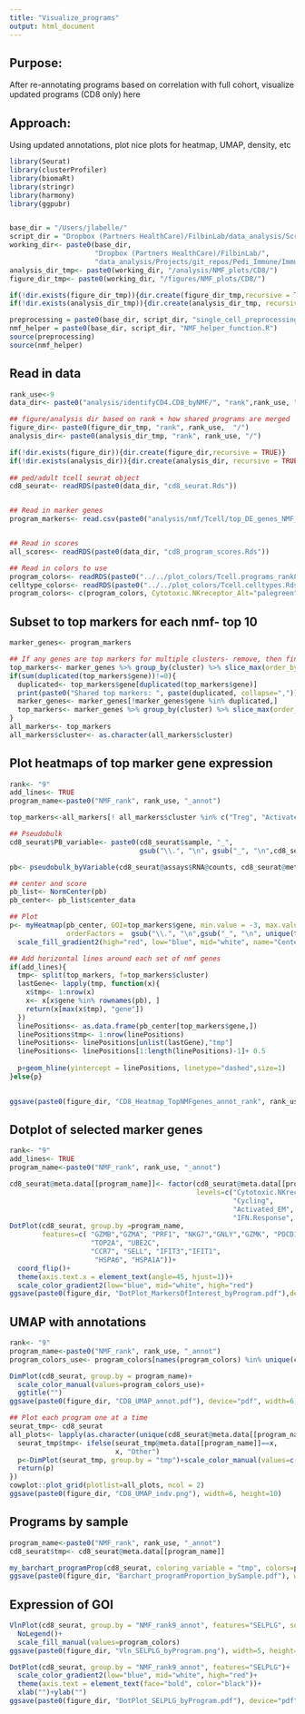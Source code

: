 ```yaml
---
title: "Visualize_programs"
output: html_document
---
```


## Purpose:
After re-annotating programs based on correlation with full cohort, visualize updated programs (CD8 only) here


## Approach:
Using updated annotations, plot nice plots for heatmap, UMAP, density, etc


```r
library(Seurat) 
library(clusterProfiler)
library(biomaRt)
library(stringr)
library(harmony)
library(ggpubr)


base_dir = "/Users/jlabelle/"
script_dir = "Dropbox (Partners HealthCare)/FilbinLab/data_analysis/Scripts/"
working_dir<- paste0(base_dir, 
                     "Dropbox (Partners HealthCare)/FilbinLab/",
                     "data_analysis/Projects/git_repos/Pedi_Immune/ImmuneCellAnalysis/tenX/Immune/")
analysis_dir_tmp<- paste0(working_dir, "/analysis/NMF_plots/CD8/")
figure_dir_tmp<- paste0(working_dir, "/figures/NMF_plots/CD8/")

if(!dir.exists(figure_dir_tmp)){dir.create(figure_dir_tmp,recursive = TRUE)}
if(!dir.exists(analysis_dir_tmp)){dir.create(analysis_dir_tmp, recursive = TRUE)}

preprocessing = paste0(base_dir, script_dir, "single_cell_preprocessing_helper_functions.R")
nmf_helper = paste0(base_dir, script_dir, "NMF_helper_function.R")
source(preprocessing)
source(nmf_helper)

```

## Read in data
```r
rank_use<-9
data_dir<- paste0("analysis/identifyCD4.CD8_byNMF/", "rank",rank_use, "/" )

## figure/analysis dir based on rank + how shared programs are merged
figure_dir<- paste0(figure_dir_tmp, "rank", rank_use,  "/")
analysis_dir<- paste0(analysis_dir_tmp, "rank", rank_use, "/")

if(!dir.exists(figure_dir)){dir.create(figure_dir,recursive = TRUE)}
if(!dir.exists(analysis_dir)){dir.create(analysis_dir, recursive = TRUE)}
  
## ped/adult tcell seurat object
cd8_seurat<- readRDS(paste0(data_dir, "cd8_seurat.Rds"))


## Read in marker genes
program_markers<- read.csv(paste0("analysis/nmf/Tcell/top_DE_genes_NMF_rank", rank_use, "_annotated.csv"))


## Read in scores
all_scores<- readRDS(paste0(data_dir, "cd8_program_scores.Rds"))

## Read in colors to use
program_colors<- readRDS(paste0("../../plot_colors/Tcell.programs_rank8sharedByunion_reAnnot.Rds"))
celltype_colors<- readRDS(paste0("../../plot_colors/Tcell.celltypes.Rds"))
program_colors<- c(program_colors, Cytotoxic.NKreceptor_Alt="palegreen", Activated_EM="red")
```


## Subset to top markers for each nmf- top 10
```r
marker_genes<- program_markers

## If any genes are top markers for multiple clusters- remove, then find top 10 again
top_markers<- marker_genes %>% group_by(cluster) %>% slice_max(order_by = avg_log2FC, n = 10) %>% as.data.frame()
if(sum(duplicated(top_markers$gene))!=0){
  duplicated<- top_markers$gene[duplicated(top_markers$gene)]
  print(paste0("Shared top markers: ", paste(duplicated, collapse=",")))
  marker_genes<- marker_genes[!marker_genes$gene %in% duplicated,]
  top_markers<- marker_genes %>% group_by(cluster) %>% slice_max(order_by = avg_log2FC, n = 10) %>% as.data.frame()
}
all_markers<- top_markers
all_markers$cluster<- as.character(all_markers$cluster)
```



## Plot heatmaps of top marker gene expression
```r
rank<- "9"
add_lines<- TRUE
program_name<-paste0("NMF_rank", rank_use, "_annot")

top_markers<-all_markers[! all_markers$cluster %in% c("Treg", "Activated_EM"),]

## Pseudobulk
cd8_seurat$PB_variable<- paste0(cd8_seurat$sample, "_", 
                                gsub("\\.", "\n", gsub("_", "\n",cd8_seurat@meta.data[[program_name]])))

pb<- pseudobulk_byVariable(cd8_seurat@assays$RNA@counts, cd8_seurat@meta.data, "PB_variable")

## center and score
pb_list<- NormCenter(pb)
pb_center<- pb_list$center_data

## Plot
p<- myHeatmap(pb_center, GOI=top_markers$gene, min.value = -3, max.value = 3, 
              orderFactors =  gsub("\\.", "\n",gsub("_", "\n", unique(top_markers$cluster)))) +
  scale_fill_gradient2(high="red", low="blue", mid="white", name="Centered log2(TPM)")

## Add horizontal lines around each set of nmf genes
if(add_lines){
  tmp<- split(top_markers, f=top_markers$cluster)
  lastGene<- lapply(tmp, function(x){
    x$tmp<- 1:nrow(x)
    x<- x[x$gene %in% rownames(pb), ]
    return(x[max(x$tmp), "gene"])
  })
  linePositions<- as.data.frame(pb_center[top_markers$gene,])
  linePositions$tmp<- 1:nrow(linePositions)
  linePositions<- linePositions[unlist(lastGene),"tmp"]
  linePositions<- linePositions[1:length(linePositions)-1]+ 0.5
  
  p+geom_hline(yintercept = linePositions, linetype="dashed",size=1)
}else{p}

  
ggsave(paste0(figure_dir, "CD8_Heatmap_TopNMFgenes_annot_rank", rank_use,".pdf"), device="pdf",width=17, height=11)


```

## Dotplot of selected marker genes
```r
rank<- "9"
add_lines<- TRUE
program_name<-paste0("NMF_rank", rank_use, "_annot")

cd8_seurat@meta.data[[program_name]]<- factor(cd8_seurat@meta.data[[program_name]],
                                              levels=c("Cytotoxic.NKreceptor","Cytotoxic.NKreceptor_Alt", "Predysfunctional",
                                                       "Cycling", 
                                                       "Activated_EM", "Memory",
                                                       "IFN.Response", "Stress"))
DotPlot(cd8_seurat, group.by =program_name,
        features=c( "GZMB","GZMA", "PRF1", "NKG7","GNLY","GZMK", "PDCD1", "TIGIT", "ITGAE","HLA-DRA",
                    "TOP2A", "UBE2C",
                    "CCR7", "SELL", "IFIT3","IFIT1",
                     "HSPA6", "HSPA1A"))+
  coord_flip()+
  theme(axis.text.x = element_text(angle=45, hjust=1))+
  scale_color_gradient2(low="blue", mid="white", high="red")
ggsave(paste0(figure_dir, "DotPlot_MarkersOfInterest_byProgram.pdf"),device="pdf", width=6, height=8)
```

## UMAP with annotations
```r
rank<- "9"
program_name<-paste0("NMF_rank", rank_use, "_annot")
program_colors_use<- program_colors[names(program_colors) %in% unique(cd8_seurat@meta.data[[program_name]])]

DimPlot(cd8_seurat, group.by = program_name)+
  scale_color_manual(values=program_colors_use)+
  ggtitle("")
ggsave(paste0(figure_dir, "CD8_UMAP_annot.pdf"), device="pdf", width=6, height=4)

## Plot each program one at a time
seurat_tmp<- cd8_seurat
all_plots<- lapply(as.character(unique(cd8_seurat@meta.data[[program_name]])), function(x){
  seurat_tmp$tmp<- ifelse(seurat_tmp@meta.data[[program_name]]==x,
                          x, "Other")
  p<-DimPlot(seurat_tmp, group.by = "tmp")+scale_color_manual(values=c(program_colors_use, Other="grey"))+ggtitle(x)+NoLegend()
  return(p)
})
cowplot::plot_grid(plotlist=all_plots, ncol = 2)
ggsave(paste0(figure_dir, "CD8_UMAP_indv.png"), width=6, height=10)
```


## Programs by sample
```r
program_name<-paste0("NMF_rank", rank_use, "_annot")
cd8_seurat$tmp<- cd8_seurat@meta.data[[program_name]]

my_barchart_programProp(cd8_seurat, coloring_variable = "tmp", colors=program_colors)
ggsave(paste0(figure_dir, "Barchart_programProportion_bySample.pdf"), width=5, height=4, device="pdf")
```




## Expression of GOI
```r
VlnPlot(cd8_seurat, group.by = "NMF_rank9_annot", features="SELPLG", sort=TRUE)+
  NoLegend()+
  scale_fill_manual(values=program_colors)
ggsave(paste0(figure_dir, "Vln_SELPLG_byProgram.png"), width=5, height=4.5)

DotPlot(cd8_seurat, group.by = "NMF_rank9_annot", features="SELPLG")+
  scale_color_gradient2(low="blue", mid="white", high="red")+
  theme(axis.text = element_text(face="bold", color="black"))+
  xlab("")+ylab("")
ggsave(paste0(figure_dir, "DotPlot_SELPLG_byProgram.pdf"), device="pdf", width=5, height=4.5)
```

